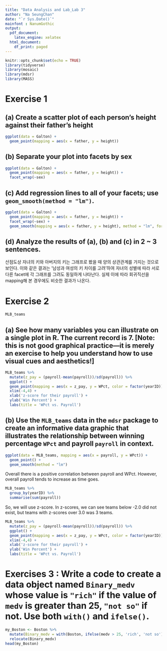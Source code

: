 ```yaml
---
title: "Data Analysis and Lab_Lab 3"
author: "Na SeungChan"
date: "`r Sys.Date()`"
mainfont : NanumGothic
output:
  pdf_document:
    latex_engine: xelatex
  html_document:
    df_print: paged
---
```


```r
knitr::opts_chunk$set(echo = TRUE)
library(tidyverse)
library(mosaic)
library(mdsr)
library(MASS)
```



# Exercise 1


## (a) Create a scatter plot of each person’s height against their father’s height


```r
ggplot(data = Galton) +
  geom_point(mapping = aes(x = father, y = height))
```



## (b) Separate your plot into facets by sex


```r
ggplot(data = Galton) +
  geom_point(mapping = aes(x = father, y = height)) +
  facet_wrap(~sex)
```



## (c) Add regression lines to all of your facets; use `geom_smooth(method = "lm")`.


```r
ggplot(data = Galton) +
  geom_point(mapping = aes(x = father, y = height)) +
  facet_wrap(~sex) +
  geom_smooth(mapping = aes(x = father, y = height), method = "lm", formula = y ~ x)
```



## (d) Analyze the results of (a), (b) and (c) in 2 ~ 3 sentences.


산점도상 자녀의 키와 아버지의 키는 그래프로 봤을 때 양의 상관관계를 가지는 것으로 보인다. 이와 같은 결과는 '남성과 여성의 키 차이를 고려'하여 자녀의 성별에 따라 서로 다른 facet에 각 그래프를 그려도 동일하게 나타난다. 실제 이에 따라 회귀직선을 mapping해 본 경우에도 비슷한 결과가 나온다.



# Exercise 2


```r
MLB_teams
```



## (a) See how many variables you can illustrate on a single plot in R. The current record is 7. [Note: this is not good graphical practice—it is merely an exercise to help you understand how to use visual cues and aesthetics!]


```r
MLB_teams %>% 
  mutate(z_pay = (payroll-mean(payroll))/sd(payroll)) %>%
  ggplot() +
  geom_point(mapping = aes(x = z_pay, y = WPct, color = factor(yearID))) +
  xlim(-4,4) +
  xlab('z-score for their payroll') +
  ylab('Win Percent') +
  labs(title = 'WPct vs. Payroll')
```



## (b) Use the `MLB_teams` data in the `mdsr` package to create an informative data graphic that illustrates the relationship between winning percentage `WPct` and payroll `payroll` in context.


```r
ggplot(data = MLB_teams, mapping = aes(x = payroll, y = WPct)) +
  geom_point() +
  geom_smooth(method = "lm")
```


Overall there is a positive correlation between payroll and WPct. However, overall payroll tends to increase as time goes.

```r
MLB_teams %>% 
  group_by(yearID) %>% 
  summarise(sum(payroll)) 
```


So, we will use z-score. In z-scores, we can see teams below -2.0 did not exist, but teams with z-scores over 3.0 was 3 teams. 

```r
MLB_teams %>% 
  mutate(z_pay = (payroll-mean(payroll))/sd(payroll)) %>%
  ggplot() +
  geom_point(mapping = aes(x = z_pay, y = WPct, color = factor(yearID))) +
  xlim(-4,4) +
  xlab('z-score for their payroll') +
  ylab('Win Percent') +
  labs(title = 'WPct vs. Payroll')
```


 
# Exercises 3 : Write a code to create a data object named `Binary_medv` whose value is `"rich"` if the value of `medv` is greater than 25, `"not so"` if not. Use both `with()` and `ifelse()`.


```r
my_Boston <- Boston %>%
  mutate(Binary_medv = with(Boston, ifelse(medv > 25, 'rich', 'not so'))) %>%
  relocate(Binary_medv)
head(my_Boston)
```


